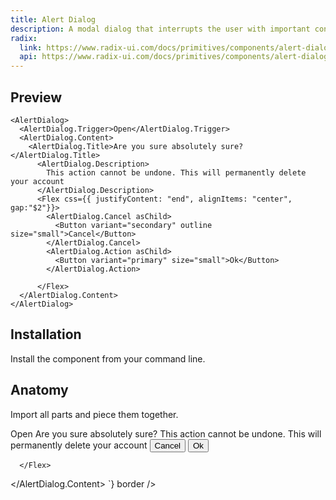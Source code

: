 ```yaml
---
title: Alert Dialog
description: A modal dialog that interrupts the user with important content and expects a response.
radix:
  link: https://www.radix-ui.com/docs/primitives/components/alert-dialog
  api: https://www.radix-ui.com/docs/primitives/components/alert-dialog#api-reference
---
```


## Preview
<Preview>
  <Flex
    css={{
      flexDirection: "column",
      alignItems: "center",
      gap: "$3",
    }}
  >
    
    <AlertDialog>
      <AlertDialog.Trigger>Open</AlertDialog.Trigger>
      <AlertDialog.Content>
        <AlertDialog.Title>Are you sure absolutely sure?</AlertDialog.Title>
          <AlertDialog.Description>
            This action cannot be undone. This will permanently delete your account
          </AlertDialog.Description>
          <Flex css={{ justifyContent: "end", alignItems: "center", gap:"$2"}}>
            <AlertDialog.Cancel asChild>
              <Button variant="secondary" outline size="small">Cancel</Button>
            </AlertDialog.Cancel>
            <AlertDialog.Action asChild>
              <Button variant="primary" size="small">Ok</Button>
            </AlertDialog.Action>
            
          </Flex>
      </AlertDialog.Content>
    </AlertDialog>
  </Flex>
</Preview>

## Installation

Install the component from your command line.

<LiveProvider>
    <LiveEditor code={`npm install @odpf/apsara`} border/>
</LiveProvider>


## Anatomy
Import all parts and piece them together.

<LiveProvider>
    <LiveEditor code={`
    
<AlertDialog>
  <AlertDialog.Trigger>Open</AlertDialog.Trigger>
  <AlertDialog.Content>
    <AlertDialog.Title>Are you sure absolutely sure?</AlertDialog.Title>
      <AlertDialog.Description>
        This action cannot be undone. This will permanently delete your account
      </AlertDialog.Description>
      <Flex css={{ justifyContent: "end", alignItems: "center", gap:"$2"}}>
        <AlertDialog.Cancel asChild>
          <Button variant="secondary" outline>Cancel</Button>
        </AlertDialog.Cancel>
        <AlertDialog.Action asChild>
          <Button variant="primary" size="small">Ok</Button>
        </AlertDialog.Action>
        
      </Flex>
  </AlertDialog.Content>
</AlertDialog>
`} border />
</LiveProvider>
